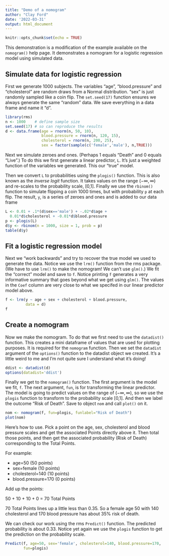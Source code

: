 ```yaml
---
title: "Demo of a nomogram"
author: "Clay Ford"
date: '2022-03-31'
output: html_document
---
```


```r
knitr::opts_chunk$set(echo = TRUE)
```

This demonstration is a modification of the example available on the `nomogram()` help page. It demonstrates a nomogram for a logistic regression model using simulated data.

## Simulate data for logistic regression

First we generate 1000 subjects. The variables "age", "blood.pressure" and "cholesterol" are random draws from a Normal distribution. "sex" is just randomly sampled like a coin flip. The `set.seed(17)` function ensures we always generate the same "random" data. We save everything in a data frame and name it "d".

```r
library(rms)
n <- 1000    # define sample size
set.seed(17) # so can reproduce the results
d <- data.frame(age = rnorm(n, 50, 10),
                blood.pressure = rnorm(n, 120, 15),
                cholesterol = rnorm(n, 200, 25),
                sex = factor(sample(c('female','male'), n,TRUE)))
```

Next we simulate zeroes and ones. (Perhaps 1 equals "Death" and 0 equals "Live".) To do this we first generate a linear predictor, `L`. It's just a weighted function of the variables we generated. This our "true" model.

Then we convert `L` to probabilities using the `plogis()` function. This is also known as the _inverse logit_ function. It takes values on the range $(-\infty, \infty)$ and re-scales to the probability scale, [0,1]. Finally we use the `rbinom()` function to simulate flipping a coin 1000 times, but with probability `p` at each flip. The result, `y`, is a series of zeroes and ones and is added to our data frame


```r
L <- 0.01 + .1*(d$sex=='male') + -.02*d$age + 
  0.01*d$cholesterol + -0.01*d$blood.pressure
p <- plogis(L)
d$y <- rbinom(n = 1000, size = 1, prob = p)
table(d$y)
```

## Fit a logistic regression model

Next we "work backwards" and try to recover the true model we used to generate the data. Notice we use the `lrm()` function from the rms package. (We have to use `lrm()` to make the nomogram! We can't use `glm()`.) We fit the "correct" model and save to `f`.  Notice printing `f` generates a very informative summary that goes beyond what we get using `glm()`. The values in the `Coef` column are very close to what we specifed in our linear predictor model above.

```r
f <- lrm(y ~ age + sex + cholesterol + blood.pressure,
         data = d)
f
```

## Create a nomogram

Now we make the nomogram. To do that we first need to use the `datadist()` function. This creates a mini dataframe of values that are used for plotting purposes. It is required for the `nomogram` function. Then we set the `datadist` argument of the `options()` function to the datadist object we created. It's a little weird to me and I'm not quite sure I understand what it's doing!


```r
ddist <- datadist(d)
options(datadist='ddist')
```

Finally we get to the `nomogram()` function. The first argument is the model we fit, `f`. The next argument, `fun`, is for transforming the linear predictor. The model is going to predict values on the range of $(-\infty, \infty)$, so we use the `plogis` function to transform to the probability scale [0,1]. And then we label the outcome "Risk of Death". Save to object `nom` and call `plot()` on it.

```r
nom <- nomogram(f, fun=plogis, funlabel="Risk of Death")
plot(nom)
```

Here's how to use. Pick a point on the age, sex, cholesterol and blood pressure scales and get the associated Points directly above it. Then total those points, and then get the associated probability (Risk of Death) corresponding to the Total Points.

For example:

- age=50 (50 points)
- sex=female (10 points)
- cholesterol=140 (10 points)
- blood.pressure=170 (0 points)

Add up the points:

50 + 10 + 10 + 0 = 70 Total Points

70 Total Points lines up a little less than 0.35. So a female age 50 with 140 cholesterol and 170 blood pressure has about 35% risk of death.

We can check our work using the rms `Predict()` function. The predicted probability is about 0.33. Notice yet again we use the `plogis` function to get the prediction on the probability scale.

```r
Predict(f, age=50, sex='female', cholesterol=140, blood.pressure=170,
        fun=plogis)
```

